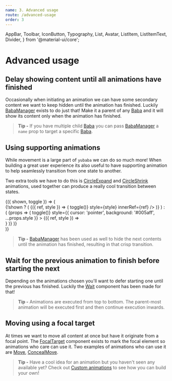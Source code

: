 ```yaml
---
name: 3. Advanced usage
route: /advanced-usage
order: 3
---
```


  AppBar,
  Toolbar,
  IconButton,
  Typography,
  List,
  Avatar,
  ListItem,
  ListItemText,
  Divider,
} from '@material-ui/core';

# Advanced usage

## Delay showing content until all animations have finished

Occasionally when initiating an animation we can have some secondary content we want to keep hidden until the animation has finished.
Luckily [BabaManager](/baba-manager) exists to do just that!
Make it a parent of any [Baba](/baba) and it will show its content only when the animation has finished.

> **Tip -** If you have multiple child [Baba](/baba) you can pass [BabaManager](/baba-manager) a `name` prop to target a specific [Baba](/baba).

## Using supporting animations

While movement is a large part of `yubaba` we can do so much more!
When building a great user experience its also useful to have supporting animation to help seamlessly transition from one state to another.

Two extra tools we have to do this is [CircleExpand](/circle-expand) and [CircleShrink](/circle-shrink) animations,
used together can produce a really cool transition between states.

<Playground>
  <Styled.Center>
    <Common.SmallViewport>
      <Common.Toggler>
        {({ shown, toggle }) => (
          <div id="yo">
            {!shown ? (
              <Styled.Container>
                <Baba name="circle-expand-square" key="1">
                  <CircleExpand background="#fea3aa">
                    {({ ref, style }) => (
                      <Styled.Root onClick={() => toggle()} style={style} innerRef={ref} />
                    )}
                  </CircleExpand>
                </Baba>
              </Styled.Container>
            ) : (
              <BabaManager>
                {props => (
                  <Styled.Container
                    onClick={() => toggle()}
                    style={{ cursor: 'pointer', background: '#005aff', ...props.style }}
                  >
                    <Baba name="circle-expand-square" key="2">
                      <CircleShrink background="#005aff">
                        {({ ref, style }) => <div style={style} ref={ref} />}
                      </CircleShrink>
                    </Baba>
                  </Styled.Container>
                )}
              </BabaManager>
            )}
          </div>
        )}
      </Common.Toggler>
    </Common.SmallViewport>
  </Styled.Center>
</Playground>

> **Tip -** [BabaManager](/baba-manager) has been used as well to hide the next contents until the animation has finished,
> resulting in that crisp transition.

## Wait for the previous animation to finish before starting the next

Depending on the animations chosen you'll want to defer starting one until the previous has finished.
Luckily the [Wait](/wait) component has been made for that!

> **Tip -** Animations are executed from top to bottom.
> The parent-most animation will be executed first and then continue execution inwards.

## Moving using a focal target

At times we want to move all content at once but have it originate from a focal point.
The [FocalTarget](/focal-target) component exists to mark the focal element so animations who care can use it.
Two examples of animations who can use it are [Move](/move), [ConcealMove](/conceal-move).

<Playground>
  <Styled.Center>
    <EmailChain />
  </Styled.Center>
</Playground>

> **Tip -** Have a cool idea for an animation but you haven't seen any available yet?
> Check out [Custom animations](/custom-animations) to see how you can build your own!
